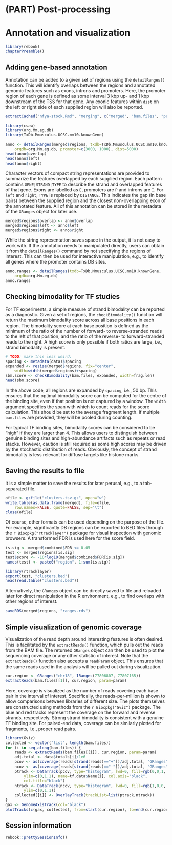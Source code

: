 # (PART) Post-processing {-}

# Annotation and visualization

```r
library(rebook)
chapterPreamble()
```

## Adding gene-based annotation

Annotation can be added to a given set of regions using the `detailRanges()` function. 
This will identify overlaps between the regions and annotated genomic features such as exons, introns and promoters. 
Here, the promoter region of each gene is defined as some interval 3 kbp up- and 1 kbp downstream of the TSS for that gene. 
Any exonic features within `dist` on the left or right side of each supplied region will also be reported.

```r
extractCached("nfya-stock.Rmd", "merging", c("merged", "bam.files", "param", "frag.len", "data", "tf.data"))
```

```r
library(csaw)
library(org.Mm.eg.db)
library(TxDb.Mmusculus.UCSC.mm10.knownGene)

anno <- detailRanges(merged$regions, txdb=TxDb.Mmusculus.UCSC.mm10.knownGene,
    orgdb=org.Mm.eg.db, promoter=c(3000, 1000), dist=5000)
head(anno$overlap)
head(anno$left)
head(anno$right)
```

Character vectors of compact string representations are provided to summarize the features overlapped by each supplied region. 
Each pattern contains `GENE|STRAND|TYPE` to describe the strand and overlapped features of that gene. 
Exons are labelled as `E`, promoters are `P` and introns are `I`. 
For `left` and `right`, `TYPE` is replaced by `DISTANCE`.
This indicates the gap (in base pairs) between the supplied region and the closest non-overlapping exon of the annotated feature.
All of this annotation can be stored in the metadata of the `GRanges` object for later use.

```r
merged$regions$overlap <- anno$overlap
merged$regions$left <- anno$left
merged$regions$right <- anno$right
```

While the string representation saves space in the output, it is not easy to work with.
If the annotation needs to manipulated directly, users can obtain it from the `detailRanges()` command by not specifying the regions of interest. 
This can then be used for interactive manipulation, e.g., to identify all genes where the promoter contains DB sites.

```r
anno.ranges <- detailRanges(txdb=TxDb.Mmusculus.UCSC.mm10.knownGene, 
    orgdb=org.Mm.eg.db)
anno.ranges
```

## Checking bimodality for TF studies

For TF experiments, a simple measure of strand bimodality can be reported as a diagnostic.
Given a set of regions, the `checkBimodality()` function will return the maximum bimodality score across all base positions in each region.
The bimodality score at each base position is defined as the minimum of the ratio of the number of forward- to reverse-stranded reads to the left of that position, and the ratio of the reverse- to forward-stranded reads to the right.
A high score is only possible if both ratios are large, i.e., strand bimodality is present.

```r
# TODO: make this less weird.
spacing <- metadata(data)$spacing
expanded <- resize(merged$regions, fix="center", 
    width=width(merged$regions)+spacing)
sbm.score <- checkBimodality(bam.files, expanded, width=frag.len)
head(sbm.score)
```

In the above code, all regions are expanded by `spacing`, i.e., 50 bp.
This ensures that the optimal bimodality score can be computed for the centre of the binding site, even if that position is not captured by a window.
The `width` argument specifies the span with which to count reads for the score calculation.
This should be set to the average fragment length.
If multiple `bam.files` are provided, they will be pooled during counting.

For typical TF binding sites, bimodality scores can be considered to be "high" if they are larger than 4.
This allows users to distinguish between genuine binding sites and high-abundance artifacts such as repeats or read stacks.
However, caution is still required as some high scores may be driven by the stochastic distribution of reads.
Obviously, the concept of strand bimodality is less relevant for diffuse targets like histone marks.

## Saving the results to file

It is a simple matter to save the results for later perusal, e.g., to a tab-separated file.

```r
ofile <- gzfile("clusters.tsv.gz", open="w")
write.table(as.data.frame(merged), file=ofile, 
    row.names=FALSE, quote=FALSE, sep="\t")
close(ofile)
```

Of course, other formats can be used depending on the purpose of the file. 
For example, significantly DB regions can be exported to BED files through the `r Biocpkg("rtracklayer")` package for visual inspection with genomic browsers.
A transformed FDR is used here for the score field.

```r
is.sig <- merged$combined$FDR <= 0.05
test <- merged$regions[is.sig]
test$score <- -10*log10(merged$combined$FDR[is.sig])
names(test) <- paste0("region", 1:sum(is.sig))

library(rtracklayer)
export(test, "clusters.bed")
head(read.table("clusters.bed"))
```

Alternatively, the `GRanges` object can be directly saved to file and reloaded later for direct manipulation in the R environment, e.g., to find overlaps with other regions of interest.

```r
saveRDS(merged$regions, "ranges.rds")
```

## Simple visualization of genomic coverage

Visualization of the read depth around interesting features is often desired.
This is facilitated by the `extractReads()` function, which pulls out the reads from the BAM file.
The returned `GRanges` object can then be used to plot the sequencing coverage or any other statistic of interest.
Note that the `extractReads()` function also accepts a `readParam` object.
This ensures that the same reads used in the analysis will be pulled out during visualization.

```r
cur.region <- GRanges("chr18", IRanges(77806807, 77807165))
extractReads(bam.files[[1]], cur.region, param=param)
```

Here, coverage is visualized as the number of reads covering each base pair in the interval of interest.
Specifically, the reads-per-million is shown to allow comparisons between libraries of different size.
The plots themselves are constructed using methods from the `r Biocpkg("Gviz")` package.
The blue and red tracks represent the coverage on the forward and reverse strands, respectively. 
Strong strand bimodality is consistent with a genuine TF binding site.
For paired-end data, coverage can be similarly plotted for fragments, i.e., proper read pairs.

```r
library(Gviz)
collected <- vector("list", length(bam.files))
for (i in seq_along(bam.files)) { 
    reads <- extractReads(bam.files[[i]], cur.region, param=param)
    adj.total <- data$totals[i]/1e6
    pcov <- as(coverage(reads[strand(reads)=="+"])/adj.total, "GRanges")
    ncov <- as(coverage(reads[strand(reads)=="-"])/adj.total, "GRanges")
    ptrack <- DataTrack(pcov, type="histogram", lwd=0, fill=rgb(0,0,1,.4), 
        ylim=c(0,1.1), name=tf.data$Name[i], col.axis="black", 
        col.title="black")
    ntrack <- DataTrack(ncov, type="histogram", lwd=0, fill=rgb(1,0,0,.4), 
        ylim=c(0,1.1))
    collected[[i]] <- OverlayTrack(trackList=list(ptrack,ntrack))
}
gax <- GenomeAxisTrack(col="black")
plotTracks(c(gax, collected), from=start(cur.region), to=end(cur.region))
```

## Session information {-}

```r
rebook::prettySessionInfo()
```
